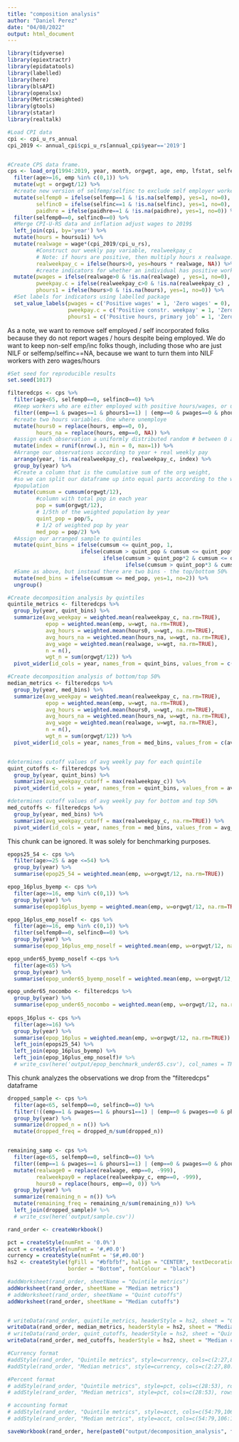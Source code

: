 ```yaml
---
title: "composition analysis"
author: "Daniel Perez"
date: "04/08/2022"
output: html_document
---
```


```r
library(tidyverse)
library(epiextractr)
library(epidatatools)
library(labelled)
library(here)
library(blsAPI)
library(openxlsx)
library(MetricsWeighted)
library(gtools)
library(statar)
library(realtalk)
```


```r
#Load CPI data
cpi <- cpi_u_rs_annual
cpi_2019 <- annual_cpi$cpi_u_rs[annual_cpi$year=='2019']


#Create CPS data frame. 
cps <- load_org(1994:2019, year, month, orgwgt, age, emp, lfstat, selfemp, selfinc, hoursu1, hoursu1i, hoursvary, paidhre, wage, wageotc, weekpay, mind16, mocc10) %>%
  filter(age>=16, emp %in% c(0,1)) %>%
  mutate(wgt = orgwgt/12) %>% 
  #create new version of selfemp/selfinc to exclude self employer workers
  mutate(selfemp0 = ifelse(selfemp==1 & !is.na(selfemp), yes=1, no=0),
         selfinc0 = ifelse(selfinc==1 & !is.na(selfinc), yes=1, no=0),
         paidhre = ifelse(paidhre==1 & !is.na(paidhre), yes=1, no=0)) %>%
  filter(selfemp0==0, selfinc0==0) %>%
  #Merge CPI-U-RS data and inflation adjust wages to 2019$
  left_join(cpi, by='year') %>% 
  mutate(hours = hoursu1i) %>% 
  mutate(realwage = wage*(cpi_2019/cpi_u_rs),
         #Construct our weekly pay variable, realweekpay_c
         # Note: if hours are positive, then multiply hours x realwage. Otherwise assign realweekpay_c == NA
         realweekpay_c = ifelse(hours>0, yes=hours * realwage, NA)) %>% 
         #create indicators for whether an individual has positive work hours, weekly pay, and/or wages
  mutate(pwages = ifelse(realwage>0 & !is.na(realwage) , yes=1, no=0), 
         pweekpay.c = ifelse(realweekpay_c>0 & !is.na(realweekpay_c) , yes=1, no=0),
         phours1 = ifelse(hours>0 & !is.na(hours), yes=1, no=0)) %>%
  #Set labels for indicators using labelled package
  set_value_labels(pwages = c('Positive wages' = 1, 'Zero wages' = 0),
                   pweekpay.c = c('Positive constr. weekpay' = 1, 'Zero constr. weekpay' = 0),
                   phours1 = c('Positive hours, primary job' = 1, 'Zero hours' =0))

```

As a note, we want to remove self employed / self incorporated folks because they do not report wages / hours despite being employed. We do want to keep non-self emp/inc folks though, including those who are just NILF or selfemp/selfinc==NA, because we want to turn them into NILF workers with zero wages/hours

```r

#Set seed for reproducible results
set.seed(1017)

filteredcps <- cps %>% 
  filter(age<65, selfemp0==0, selfinc0==0) %>% 
  #Keep workers who are either employed with positive hours/wages, or unemployed with zero hours/wages. No other combinations.
  filter((emp==1 & pwages==1 & phours1==1) | (emp==0 & pwages==0 & phours1==0)) %>% 
  #create two hours variables. One where unemploye
  mutate(hours0 = replace(hours, emp==0, 0),
         hours_na = replace(hours, emp==0, NA)) %>%
  #assign each observation a uniformly distributed random # between 0 and 1
  mutate(index = runif(nrow(.), min = 0, max=1)) %>%  
  #Arrange our observations according to year + real weekly pay
  arrange(year, !is.na(realweekpay_c), realweekpay_c, index) %>%
  group_by(year) %>% 
  #Create a column that is the cumulative sum of the org weight, 
  #so we can split our dataframe up into equal parts according to the weighted
  #population
  mutate(cumsum = cumsum(orgwgt/12), 
         #column with total pop in each year
         pop = sum(orgwgt/12), 
         # 1/5th of the weighted population by year
         quint_pop = pop/5,
         # 1/2 of weighted pop by year
         med_pop = pop/2) %>% 
  #Assign our arranged sample to quintiles
  mutate(quint_bins = ifelse(cumsum <= quint_pop, 1,
                       ifelse(cumsum > quint_pop & cumsum <= quint_pop*2, 2,
                              ifelse(cumsum > quint_pop*2 & cumsum <= quint_pop*3, 3,
                                     ifelse(cumsum > quint_pop*3 & cumsum <= quint_pop*4, 4, 5))))) %>%
  #Same as above, but instead there are two bins - the top/bottom 50%
  mutate(med_bins = ifelse(cumsum <= med_pop, yes=1, no=2)) %>% 
  ungroup()

#Create decomposition analysis by quintiles
quintile_metrics <- filteredcps %>%
  group_by(year, quint_bins) %>%
  summarize(avg_weekpay = weighted.mean(realweekpay_c, na.rm=TRUE),
            epop = weighted.mean(emp, w=wgt, na.rm=TRUE),
            avg_hours = weighted.mean(hours0, w=wgt, na.rm=TRUE),
            avg_hours_na = weighted.mean(hours_na, w=wgt, na.rm=TRUE),
            avg_wage = weighted.mean(realwage, w=wgt, na.rm=TRUE),
            n = n(),
            wgt_n = sum(orgwgt/12)) %>% 
  pivot_wider(id_cols = year, names_from = quint_bins, values_from = c(avg_wage, avg_hours, avg_hours_na, avg_weekpay, epop, n, wgt_n))

#Create decomposition analysis of bottom/top 50%
median_metrics <- filteredcps %>% 
  group_by(year, med_bins) %>% 
  summarize(avg_weekpay = weighted.mean(realweekpay_c, na.rm=TRUE),
            epop = weighted.mean(emp, w=wgt, na.rm=TRUE),
            avg_hours = weighted.mean(hours0, w=wgt, na.rm=TRUE),
            avg_hours_na = weighted.mean(hours_na, w=wgt, na.rm=TRUE),
            avg_wage = weighted.mean(realwage, w=wgt, na.rm=TRUE),
            n = n(),
            wgt_n = sum(orgwgt/12)) %>% 
  pivot_wider(id_cols = year, names_from = med_bins, values_from = c(avg_wage, avg_hours, avg_hours_na, avg_weekpay, epop, n, wgt_n))


#determines cutoff values of avg weekly pay for each quintile 
quint_cutoffs <- filteredcps %>%
  group_by(year, quint_bins) %>%
  summarize(avg_weekpay_cutoff = max(realweekpay_c)) %>%
  pivot_wider(id_cols = year, names_from = quint_bins, values_from = avg_weekpay_cutoff)

#determines cutoff values of avg weekly pay for bottom and top 50% 
med_cutoffs <- filteredcps %>% 
  group_by(year, med_bins) %>% 
  summarize(avg_weekpay_cutoff = max(realweekpay_c, na.rm=TRUE)) %>% 
  pivot_wider(id_cols = year, names_from = med_bins, values_from = avg_weekpay_cutoff)

```
This chunk can be ignored. It was solely for benchmarking purposes.

```r

epops25_54 <- cps %>% 
  filter(age>=25 & age <=54) %>% 
  group_by(year) %>% 
  summarise(epop25_54 = weighted.mean(emp, w=orgwgt/12, na.rm=TRUE))

epop_16plus_byemp <- cps %>% 
  filter(age>=16, emp %in% c(0,1)) %>% 
  group_by(year) %>% 
  summarise(epop16plus_byemp = weighted.mean(emp, w=orgwgt/12, na.rm=TRUE))

epop_16plus_emp_noself <- cps %>% 
  filter(age>=16, emp %in% c(0,1)) %>% 
  filter(selfemp0==0, selfinc0==0) %>% 
  group_by(year) %>% 
  summarise(epop_16plus_emp_noself = weighted.mean(emp, w=orgwgt/12, na.rm=TRUE))

epop_under65_byemp_noself <-cps %>% 
  filter(age<65) %>% 
  group_by(year) %>% 
  summarise(epop_under65_byemp_noself = weighted.mean(emp, w=orgwgt/12, na.rm=TRUE))

epop_under65_nocombo <- filteredcps %>% 
  group_by(year) %>% 
  summarise(epop_under65_nocombo = weighted.mean(emp, w=orgwgt/12, na.rm=TRUE))
      
epops_16plus <- cps %>% 
  filter(age>=16) %>% 
  group_by(year) %>% 
  summarise(epop_16plus = weighted.mean(emp, w=orgwgt/12, na.rm=TRUE)) %>% 
  left_join(epops25_54) %>%
  left_join(epop_16plus_byemp) %>% 
  left_join(epop_16plus_emp_noself)# %>% 
  # write_csv(here('output/epop_benchmark_under65.csv'), col_names = TRUE)

```

This chunk analyzes the observations we drop from the "filteredcps" dataframe

```r
dropped_sample <- cps %>% 
  filter(age<65, selfemp0==0, selfinc0==0) %>% 
  filter(!((emp==1 & pwages==1 & phours1==1) | (emp==0 & pwages==0 & phours1==0))) %>% 
  group_by(year) %>% 
  summarize(dropped_n = n()) %>% 
  mutate(dropped_freq = dropped_n/sum(dropped_n))


remaining_samp <- cps %>% 
  filter(age<65, selfemp0==0, selfinc0==0) %>% 
  filter((emp==1 & pwages==1 & phours1==1) | (emp==0 & pwages==0 & phours1==0)) %>% 
  mutate(realwage0 = replace(realwage, emp==0, -999),
         realweekpay0 = replace(realweekpay_c, emp==0, -999),
         hours0 = replace(hours, emp==0, 0)) %>% 
  group_by(year) %>% 
  summarize(remaining_n = n()) %>% 
  mutate(remaining_freq = remaining_n/sum(remaining_n)) %>% 
  left_join(dropped_sample)# %>% 
  # write_csv(here('output/sample.csv'))

```


```r

rand_order <- createWorkbook()

pct = createStyle(numFmt = '0.0%')
acct = createStyle(numFmt = '#,#0.0')
currency = createStyle(numFmt = '$#,#0.00') 
hs2 <- createStyle(fgFill = "#bfbfbf", halign = "CENTER", textDecoration = "Bold",
                   border = "Bottom", fontColour = "black")

#addWorksheet(rand_order, sheetName = "Quintile metrics")
addWorksheet(rand_order, sheetName = "Median metrics")
# addWorksheet(rand_order, sheetName = "Quint cutoffs")
addWorksheet(rand_order, sheetName = "Median cutoffs")


# writeData(rand_order, quintile_metrics, headerStyle = hs2, sheet = "Quintile metrics", startCol = 1, startRow = 1, colNames = TRUE)
writeData(rand_order, median_metrics, headerStyle = hs2, sheet = "Median metrics", startCol = 1, startRow = 1, colNames = TRUE)
# writeData(rand_order, quint_cutoffs, headerStyle = hs2, sheet = "Quint cutoffs", startCol = 1, startRow = 1, colNames = TRUE)
writeData(rand_order, med_cutoffs, headerStyle = hs2, sheet = "Median cutoffs", startCol = 1, startRow = 1, colNames = TRUE)

#Currency format
#addStyle(rand_order, "Quintile metrics", style=currency, cols=c(2:27,80:105), rows=2:(nrow(quintile_metrics)+1), gridExpand=TRUE)
#addStyle(rand_order, "Median metrics", style=currency, cols=c(2:27,80:105), rows=2:(nrow(median_metrics)+1), gridExpand=TRUE)

#Percent format
# addStyle(rand_order, "Quintile metrics", style=pct, cols=c(28:53), rows=2:(nrow(quintile_metrics)+1), gridExpand=TRUE)
# addStyle(rand_order, "Median metrics", style=pct, cols=c(28:53), rows=2:(nrow(median_metrics)+1), gridExpand=TRUE)

# accounting format
# addStyle(rand_order, "Quintile metrics", style=acct, cols=c(54:79,106:157), rows=2:(nrow(quintile_metrics)+1), gridExpand=TRUE)
# addStyle(rand_order, "Median metrics", style=acct, cols=c(54:79,106:157), rows=2:(nrow(median_metrics)+1), gridExpand=TRUE)

saveWorkbook(rand_order, here(paste0("output/decomposition_analysis", format(Sys.time(), "%d-%b-%Y %H.%M"), ".xlsx")))
```
